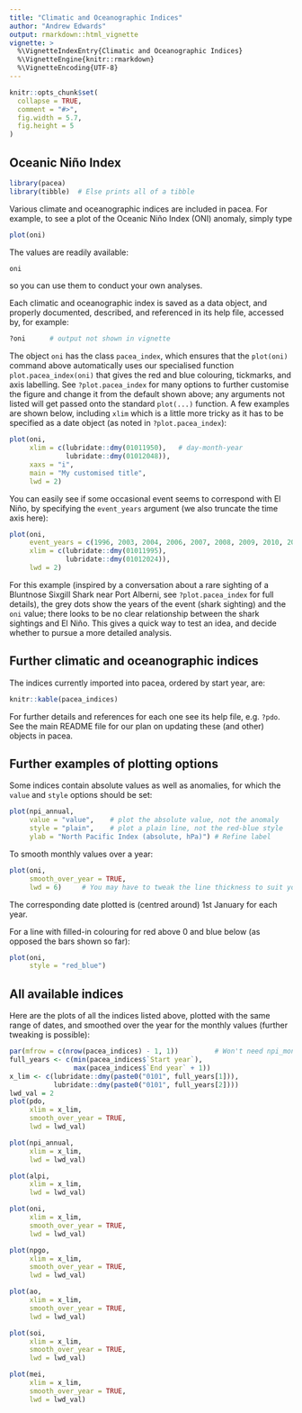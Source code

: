 ```yaml
---
title: "Climatic and Oceanographic Indices"
author: "Andrew Edwards"
output: rmarkdown::html_vignette
vignette: >
  %\VignetteIndexEntry{Climatic and Oceanographic Indices}
  %\VignetteEngine{knitr::rmarkdown}
  %\VignetteEncoding{UTF-8}
---
```


```r
knitr::opts_chunk$set(
  collapse = TRUE,
  comment = "#>",
  fig.width = 5.7,
  fig.height = 5
)
```

## Oceanic Niño Index

```r
library(pacea)
library(tibble)  # Else prints all of a tibble
```

Various climate and oceanographic indices are included in pacea. For example, to
see a plot of the Oceanic Niño Index (ONI) anomaly, simply type

```r
plot(oni)
```

The values are readily available:
```r
oni
```
so you can use them to conduct your own analyses.

Each climatic and oceanographic index is saved as a data
object, and properly documented, described, and referenced in its help file,
accessed by, for example:
```r
?oni      # output not shown in vignette
```

The object `oni` has the class `pacea_index`, which ensures that the `plot(oni)`
command above
automatically uses our specialised function `plot.pacea_index(oni)` that gives
the red and blue colouring, tickmarks, and axis labelling.
See `?plot.pacea_index`
for many options to further customise the figure and change it from the default
shown above; any arguments not listed will get passed onto the standard `plot(...)`
function. A few examples are shown below, including `xlim` which is a little more
tricky as it has to be specified as a date object (as noted in `?plot.pacea_index`):
```r
plot(oni,
     xlim = c(lubridate::dmy(01011950),   # day-month-year
              lubridate::dmy(01012048)),
     xaxs = "i",
     main = "My customised title",
     lwd = 2)
```

You can easily see if some occasional event seems to correspond with El Niño, by
specifying the `event_years` argument (we also truncate the time axis here):
```r
plot(oni,
     event_years = c(1996, 2003, 2004, 2006, 2007, 2008, 2009, 2010, 2014, 2016, 2017, 2019),
     xlim = c(lubridate::dmy(01011995),
              lubridate::dmy(01012024)),
     lwd = 2)
```

For this example (inspired by a conversation about a rare sighting of a Bluntnose
Sixgill Shark near Port Alberni, see `?plot.pacea_index` for full details),
the grey dots show the years of the event (shark sighting) and the `oni` value; there looks to be no clear relationship between the shark sightings and
El Niño. This gives a quick way to test an idea, and decide whether to pursue
a more detailed analysis.

## Further climatic and oceanographic indices

The indices currently imported into pacea, ordered by start year, are:
```r
knitr::kable(pacea_indices)
```

For further details and references for each one see its help file,
e.g. `?pdo`. See the main README file for our plan on updating these (and other)
objects in pacea.

## Further examples of plotting options

Some indices contain absolute values as well as anomalies, for which the `value`
and `style` options should be set:
```r
plot(npi_annual,
     value = "value",    # plot the absolute value, not the anomaly
     style = "plain",    # plot a plain line, not the red-blue style
     ylab = "North Pacific Index (absolute, hPa)") # Refine label
```

To smooth monthly values over a year:
```r
plot(oni,
     smooth_over_year = TRUE,
     lwd = 6)     # You may have to tweak the line thickness to suit your figure
```

The corresponding date plotted is (centred around) 1st January for each year.

For a line with filled-in colouring for red above 0 and blue below (as opposed
the bars shown so far):
```r
plot(oni,
     style = "red_blue")
```

## All available indices

Here are the plots of all the indices listed above, plotted with the same range
of dates, and smoothed over the year for the monthly values (further tweaking is
possible):
```r
par(mfrow = c(nrow(pacea_indices) - 1, 1))         # Won't need npi_monthly as using npi_annual
full_years <- c(min(pacea_indices$`Start year`),
                max(pacea_indices$`End year` + 1))
x_lim <- c(lubridate::dmy(paste0("0101", full_years[1])),
           lubridate::dmy(paste0("0101", full_years[2])))
lwd_val = 2
plot(pdo,
     xlim = x_lim,
     smooth_over_year = TRUE,
     lwd = lwd_val)

plot(npi_annual,
     xlim = x_lim,
     lwd = lwd_val)

plot(alpi,
     xlim = x_lim,
     lwd = lwd_val)

plot(oni,
     xlim = x_lim,
     smooth_over_year = TRUE,
     lwd = lwd_val)

plot(npgo,
     xlim = x_lim,
     smooth_over_year = TRUE,
     lwd = lwd_val)

plot(ao,
     xlim = x_lim,
     smooth_over_year = TRUE,
     lwd = lwd_val)

plot(soi,
     xlim = x_lim,
     smooth_over_year = TRUE,
     lwd = lwd_val)

plot(mei,
     xlim = x_lim,
     smooth_over_year = TRUE,
     lwd = lwd_val)
```
